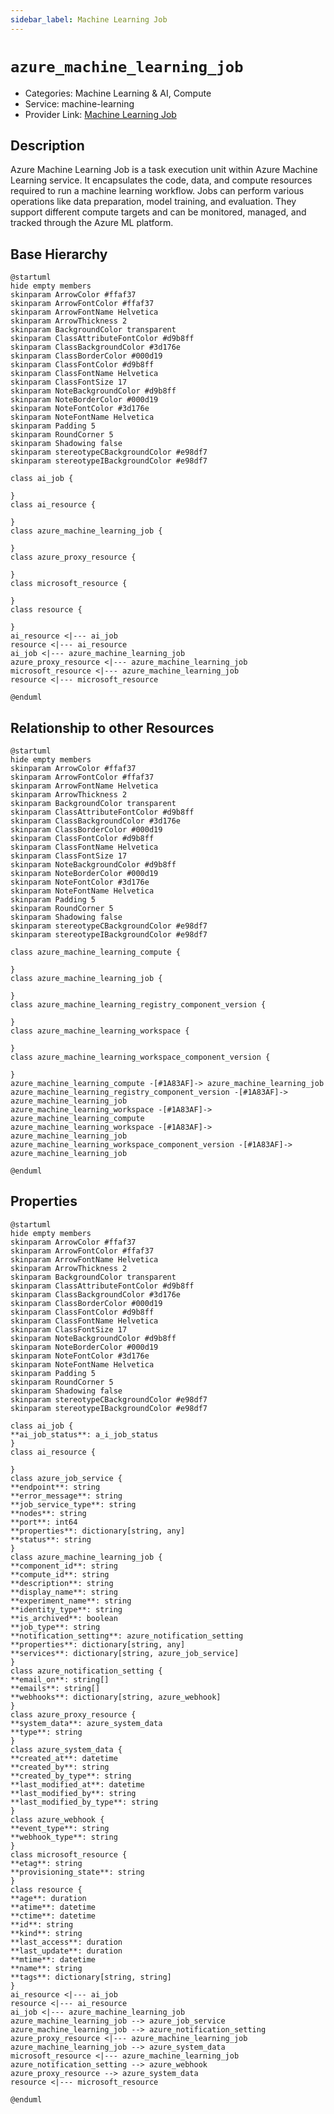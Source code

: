 ```yaml
---
sidebar_label: Machine Learning Job
---
```


# `azure_machine_learning_job`

- Categories: Machine Learning & AI, Compute
- Service: machine-learning
- Provider Link: [Machine Learning Job](https://learn.microsoft.com/en-us/azure/machine-learning/concept-ml-job)

## Description

Azure Machine Learning Job is a task execution unit within Azure Machine Learning service. It encapsulates the code, data, and compute resources required to run a machine learning workflow. Jobs can perform various operations like data preparation, model training, and evaluation. They support different compute targets and can be monitored, managed, and tracked through the Azure ML platform.

## Base Hierarchy

<ZoomPanPinch>

```kroki imgType="plantuml" imgAlt="Hierarchy of Machine Learning Job"
@startuml
hide empty members
skinparam ArrowColor #ffaf37
skinparam ArrowFontColor #ffaf37
skinparam ArrowFontName Helvetica
skinparam ArrowThickness 2
skinparam BackgroundColor transparent
skinparam ClassAttributeFontColor #d9b8ff
skinparam ClassBackgroundColor #3d176e
skinparam ClassBorderColor #000d19
skinparam ClassFontColor #d9b8ff
skinparam ClassFontName Helvetica
skinparam ClassFontSize 17
skinparam NoteBackgroundColor #d9b8ff
skinparam NoteBorderColor #000d19
skinparam NoteFontColor #3d176e
skinparam NoteFontName Helvetica
skinparam Padding 5
skinparam RoundCorner 5
skinparam Shadowing false
skinparam stereotypeCBackgroundColor #e98df7
skinparam stereotypeIBackgroundColor #e98df7

class ai_job {

}
class ai_resource {

}
class azure_machine_learning_job {

}
class azure_proxy_resource {

}
class microsoft_resource {

}
class resource {

}
ai_resource <|--- ai_job
resource <|--- ai_resource
ai_job <|--- azure_machine_learning_job
azure_proxy_resource <|--- azure_machine_learning_job
microsoft_resource <|--- azure_machine_learning_job
resource <|--- microsoft_resource

@enduml
```

</ZoomPanPinch>

## Relationship to other Resources

<ZoomPanPinch>

```kroki imgType="plantuml" imgAlt="Diagram of Machine Learning Job resource relationships"
@startuml
hide empty members
skinparam ArrowColor #ffaf37
skinparam ArrowFontColor #ffaf37
skinparam ArrowFontName Helvetica
skinparam ArrowThickness 2
skinparam BackgroundColor transparent
skinparam ClassAttributeFontColor #d9b8ff
skinparam ClassBackgroundColor #3d176e
skinparam ClassBorderColor #000d19
skinparam ClassFontColor #d9b8ff
skinparam ClassFontName Helvetica
skinparam ClassFontSize 17
skinparam NoteBackgroundColor #d9b8ff
skinparam NoteBorderColor #000d19
skinparam NoteFontColor #3d176e
skinparam NoteFontName Helvetica
skinparam Padding 5
skinparam RoundCorner 5
skinparam Shadowing false
skinparam stereotypeCBackgroundColor #e98df7
skinparam stereotypeIBackgroundColor #e98df7

class azure_machine_learning_compute {

}
class azure_machine_learning_job {

}
class azure_machine_learning_registry_component_version {

}
class azure_machine_learning_workspace {

}
class azure_machine_learning_workspace_component_version {

}
azure_machine_learning_compute -[#1A83AF]-> azure_machine_learning_job
azure_machine_learning_registry_component_version -[#1A83AF]-> azure_machine_learning_job
azure_machine_learning_workspace -[#1A83AF]-> azure_machine_learning_compute
azure_machine_learning_workspace -[#1A83AF]-> azure_machine_learning_job
azure_machine_learning_workspace_component_version -[#1A83AF]-> azure_machine_learning_job

@enduml
```

</ZoomPanPinch>

## Properties

<ZoomPanPinch>

```kroki imgType="plantuml" imgAlt="Diagram of Machine Learning Job data model"
@startuml
hide empty members
skinparam ArrowColor #ffaf37
skinparam ArrowFontColor #ffaf37
skinparam ArrowFontName Helvetica
skinparam ArrowThickness 2
skinparam BackgroundColor transparent
skinparam ClassAttributeFontColor #d9b8ff
skinparam ClassBackgroundColor #3d176e
skinparam ClassBorderColor #000d19
skinparam ClassFontColor #d9b8ff
skinparam ClassFontName Helvetica
skinparam ClassFontSize 17
skinparam NoteBackgroundColor #d9b8ff
skinparam NoteBorderColor #000d19
skinparam NoteFontColor #3d176e
skinparam NoteFontName Helvetica
skinparam Padding 5
skinparam RoundCorner 5
skinparam Shadowing false
skinparam stereotypeCBackgroundColor #e98df7
skinparam stereotypeIBackgroundColor #e98df7

class ai_job {
**ai_job_status**: a_i_job_status
}
class ai_resource {

}
class azure_job_service {
**endpoint**: string
**error_message**: string
**job_service_type**: string
**nodes**: string
**port**: int64
**properties**: dictionary[string, any]
**status**: string
}
class azure_machine_learning_job {
**component_id**: string
**compute_id**: string
**description**: string
**display_name**: string
**experiment_name**: string
**identity_type**: string
**is_archived**: boolean
**job_type**: string
**notification_setting**: azure_notification_setting
**properties**: dictionary[string, any]
**services**: dictionary[string, azure_job_service]
}
class azure_notification_setting {
**email_on**: string[]
**emails**: string[]
**webhooks**: dictionary[string, azure_webhook]
}
class azure_proxy_resource {
**system_data**: azure_system_data
**type**: string
}
class azure_system_data {
**created_at**: datetime
**created_by**: string
**created_by_type**: string
**last_modified_at**: datetime
**last_modified_by**: string
**last_modified_by_type**: string
}
class azure_webhook {
**event_type**: string
**webhook_type**: string
}
class microsoft_resource {
**etag**: string
**provisioning_state**: string
}
class resource {
**age**: duration
**atime**: datetime
**ctime**: datetime
**id**: string
**kind**: string
**last_access**: duration
**last_update**: duration
**mtime**: datetime
**name**: string
**tags**: dictionary[string, string]
}
ai_resource <|--- ai_job
resource <|--- ai_resource
ai_job <|--- azure_machine_learning_job
azure_machine_learning_job --> azure_job_service
azure_machine_learning_job --> azure_notification_setting
azure_proxy_resource <|--- azure_machine_learning_job
azure_machine_learning_job --> azure_system_data
microsoft_resource <|--- azure_machine_learning_job
azure_notification_setting --> azure_webhook
azure_proxy_resource --> azure_system_data
resource <|--- microsoft_resource

@enduml
```

</ZoomPanPinch>
